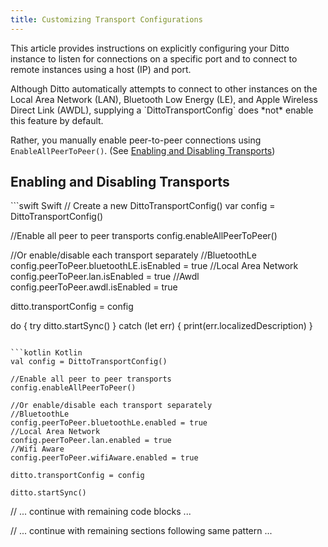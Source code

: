 ```yaml
---
title: Customizing Transport Configurations
---
```


This article provides instructions on explicitly configuring your Ditto instance to listen for connections on a specific port and to connect to remote instances using a host (IP) and port.

<Info>
Although Ditto automatically attempts to connect to other instances on the Local Area Network (LAN), Bluetooth Low Energy (LE), and Apple Wireless Direct Link (AWDL), supplying a `DittoTransportConfig` does *not* enable this feature by default.

Rather, you manually enable peer-to-peer connections using `EnableAllPeerToPeer()`. (See [Enabling and Disabling Transports](https://docs.ditto.live/v4-7/sync/customizing-transport-configurations#OyUOQ))
</Info>

## Enabling and Disabling Transports

<CodeGroup>
```swift Swift
// Create a new DittoTransportConfig()
var config = DittoTransportConfig()

//Enable all peer to peer transports
config.enableAllPeerToPeer()

//Or enable/disable each transport separately
//BluetoothLe
config.peerToPeer.bluetoothLE.isEnabled = true
//Local Area Network
config.peerToPeer.lan.isEnabled = true
//Awdl
config.peerToPeer.awdl.isEnabled = true

ditto.transportConfig = config

do {
  try ditto.startSync()
} catch (let err) {
  print(err.localizedDescription)
}
```

```kotlin Kotlin
val config = DittoTransportConfig()

//Enable all peer to peer transports
config.enableAllPeerToPeer()

//Or enable/disable each transport separately
//BluetoothLe
config.peerToPeer.bluetoothLe.enabled = true
//Local Area Network
config.peerToPeer.lan.enabled = true
//Wifi Aware
config.peerToPeer.wifiAware.enabled = true

ditto.transportConfig = config

ditto.startSync()
```

// ... continue with remaining code blocks ...
</CodeGroup>

// ... continue with remaining sections following same pattern ...


